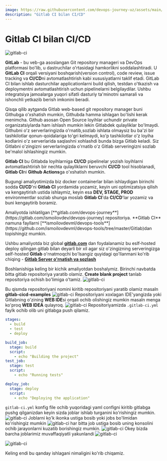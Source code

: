 ```yaml
---
image: https://raw.githubusercontent.com/devops-journey-uz/assets/main/images/tutorials/ci-cd/gitlab-ci/banner.png
description: "Gitlab CI bilan CI/CD"
---
```



# Gitlab CI bilan CI/CD

![gitlab-ci](https://raw.githubusercontent.com/devops-journey-uz/assets/main/images/tutorials/ci-cd/gitlab-ci/banner.png)

**GitLab** - bu veb-ga asoslangan Git repository manageri va DevOps platformasi bo'lib, u dastruchilar o'rtasidagi hamkorlikni soddalashtiradi. U **GitLab CI** orqali versiyani boshqarish(version control), code review, issue tracking va **CI/CD**ni avtomatlashtirish kabi xususiyatlarni taklif etadi. GitLab CI bilan ishlab dasturchilar applicationlarni build qilish, testdan o'tkazish va deploymentni avtomatlashtirish uchun pipelinelarni belgilaydilar. Ushbu integratsiya jamoalarga yuqori sifatli dasturiy ta'minotni samarali va ishonchli yetkazib berish imkonini beradi.

Qisqa qilib aytganda Gitlab web-based git repository manager buni Githubga o'xshatish mumkin, Githubda hamma ishlagan bo'lishi kerak menimcha. Github asosan Open Source loyihlar uchundir private organizatsiylarda ham ishlash mumkin lekin Gitlabdek qulayliklar bo'lmaydi. Githubni o'z serverlaringizda o'rnatib,sozlab ishlata olmaysiz bu ba'zi bir tashkilotlar qonun-qoidalariga to'gri kelmaydi, ko'p tashkilotlar o'z loyiha kodlarini o'z serverlarida saqlashni xohlashdi bunda bizga Gitlab keladi. Siz Gitlabni o'zingizni serverlaringizda o'rnatib o'z Gitlab serveringizni sozlab be'malol ishlashingiz mumkin.

**Gitlab CI** bu Gitlabda loyihlarniga **CI/CD** pipelinelar yozish loyihlarni avtomatlashtirish bir nechta qulayliklarni beruvchi **CI/CD** tool hisoblanadi, **Gitlab CI**ni **Github Actions**ga o'xshatish mumkin.

Bugungi amaliyotimizda biz docker containerlar bilan ishlaydigan birinchi sodda **CI/CD**'ni **Gitlab CI** yordamida yozamiz, keyin uni optimizatsiya qilish va kengaytirish ustida ishlaymiz, keyin esa **DEV, STAGE, PROD** environmentlar sozlab shunga moslab **Gitlab CI**'da **CI/CD**'lar yozamiz va buni kengaytirib boramiz. 

<Callout type="info" emoji="">
Amaliyotda ishlatilgan [**gitlab.com/devops-journey**](https://gitlab.com/ismoilovdev/devops-journey) repositoriya. **Gitlab CI** namuna fayllarni [**ismoilovdevml/devops-tools**](https://github.com/ismoilovdevml/devops-tools/tree/master/Gitlab)dan topishingiz mumkin.

Ushbu amaliyotda biz global [**gitlab.com**](https://gitlab.com/) dan foydalanamiz bu eslf-hosted deploy qilingan gitlab bilan deyarli bir xil agar siz o'zingizning serveringizga self-hosted **Gitlab** o'rnatmoqchi bo'lsangiz quyidagi qo'llanmani ko'rib chiqing - [**Gitlab Server o'rnatish va sozlash**](https://devops-journey.uz/guides/ci-cd/gitlab-server)
</Callout>

Boshlanishiga keling bir kichik amaliyotdan boshalymiz. Birinchi navbatda bitta gitlab repositoriya yaratib olamiz. **Create blank project** tanlab repositoriya ochish bo'limiga o'tamiz.
![gitlab-ci](https://raw.githubusercontent.com/devops-journey-uz/assets/main/images/tutorials/ci-cd/gitlab-ci/1.png)

Bu qismda repositoriyani nomini kiritib repositoriyani yaratib olamiz masaln **gitlab-cicd-examples**
![gitlab-ci](https://raw.githubusercontent.com/devops-journey-uz/assets/main/images/tutorials/ci-cd/gitlab-ci/2.png)
Repositoriyani xoxlagan IDE'yangizda yoki Gitlabning o'zining **WEB IDE**si orqali ochib olishingiz mumkin masaln menga ko'proq **WEB IDEA** qulayroq.
![gitlab-ci](https://raw.githubusercontent.com/devops-journey-uz/assets/main/images/tutorials/ci-cd/gitlab-ci/3.png)
Repositoriyamizda `.gitlab-ci.yml` faylk ochib olib uni gitlabga push qilamiz.

```yaml filename='.gitlab-ci.ymml'
stages:
  - build
  - test
  - deploy

build_job:
  stage: build
  script:
    - echo "Building the project"
test_job:
  stage: test
  script:
    - echo "Running tests"

deploy_job:
  stage: deploy
  script:
    - echo "Deploying the application"
```

`gitlab-ci.yml` konfig file ochib yuqoridagi yaml configni kiritib gitlabga pushg qilganizdan keyin sizda joblar ishlab turganini ko'rishingiz mumkin.
![gitlab-ci](https://raw.githubusercontent.com/devops-journey-uz/assets/main/images/tutorials/ci-cd/gitlab-ci/4.png)
Joblarni ko'k ikonka ustiga bosib yoki jobs bo'limidan ko'rishingiz mumkin
![gitlab-ci](https://raw.githubusercontent.com/devops-journey-uz/assets/main/images/tutorials/ci-cd/gitlab-ci/5.png)
har bitta job ustiga bosib uning konsolini ochib jarayonlarni kuzatib borishingiz mumkin.
![gitlab-ci](https://raw.githubusercontent.com/devops-journey-uz/assets/main/images/tutorials/ci-cd/gitlab-ci/6.png)
Okey bizda barcha joblarimiz muvaffaqiyatli yakunlandi
![gitlab-ci](https://raw.githubusercontent.com/devops-journey-uz/assets/main/images/tutorials/ci-cd/gitlab-ci/8.png)

![gitlab-ci](https://raw.githubusercontent.com/devops-journey-uz/assets/main/images/tutorials/ci-cd/gitlab-ci/7.png)

Keling endi bu qanday ishlagani nimaligini ko'rib chiqamiz.

